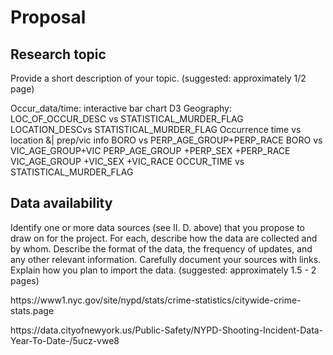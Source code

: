 # Proposal

## Research topic

Provide a short description of your topic.
(suggested: approximately 1/2 page)
 
Occur_data/time: interactive bar chart D3
Geography: 
LOC_OF_OCCUR_DESC vs STATISTICAL_MURDER_FLAG
LOCATION_DESCvs STATISTICAL_MURDER_FLAG
Occurrence time vs location &| prep/vic info
BORO vs PERP_AGE_GROUP+PERP_RACE
BORO vs VIC_AGE_GROUP+VIC
PERP_AGE_GROUP +PERP_SEX +PERP_RACE
VIC_AGE_GROUP +VIC_SEX +VIC_RACE
OCCUR_TIME vs STATISTICAL_MURDER_FLAG

## Data availability

Identify one or more data sources (see II. D. above) that you propose to draw on for the project. For each, describe how the data are collected and by whom. Describe the format of the data, the frequency of updates, and any other relevant information. Carefully document your sources with links. Explain how you plan to import the data.
(suggested: approximately 1.5 - 2 pages)

https://www1.nyc.gov/site/nypd/stats/crime-statistics/citywide-crime-stats.page

https://data.cityofnewyork.us/Public-Safety/NYPD-Shooting-Incident-Data-Year-To-Date-/5ucz-vwe8
